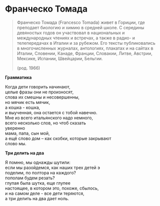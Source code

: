 # Франческо Томада

> Франческо Томада (Francesco Tomada) живет в Гориции, где преподает биологию и химию в средней школе. С середины девяностых годов он участвовал в национальных и международных чтениях и встречах, а также в радио- и телепередачах в Италии и за рубежом. Его тексты публиковались в многочисленных журналах, антологиях, плакатах и на сайтах в Италии, Словении, Канаде, Франции, Словакии, Литве, Австрии, Мексике, Испании, Швейцарии, Бельгии.
>
> (род. 1966)

**Грамматика**

Когда дети говорить начинают,\
целые фразы они не произносят,\
слова их смешны и несовершенны,\
но мячик есть мячик,\
а кошка - кошка,\
и выученная, она остается с тобой навечно.\
Mне из всего итальянского надо немного,\
всего несколько слов, но чтоб сказать\
уверенно\
мама, папа, сын мой,\
а ещё слово дом – как скобки, которые закрывают\
слово мы.

**Три делить на два**

Я помню, мы однажды шутили:\
если мы разойдемся, как наших трех детей э\
поделим, по полтора на каждого?\
пополам будем резать?\
глупая была шутка, еще глупее\
настоящее, в котором это, похоже, сбылось,\
и на самом деле - все дети теряются,\
а три делить на два дает ноль.
